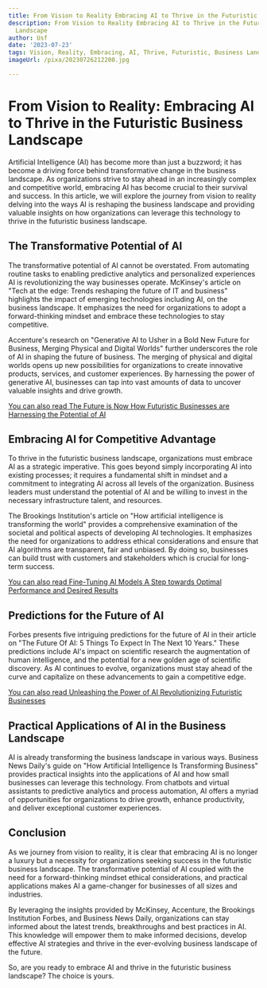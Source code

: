 ```yaml
---
title: From Vision to Reality Embracing AI to Thrive in the Futuristic Business Landscape
description: From Vision to Reality Embracing AI to Thrive in the Futuristic Business
  Landscape
author: Usf
date: '2023-07-23'
tags: Vision, Reality, Embracing, AI, Thrive, Futuristic, Business Landscape
imageUrl: /pixa/20230726212200.jpg

---
```

# From Vision to Reality: Embracing AI to Thrive in the Futuristic Business Landscape

Artificial  Intelligence (AI) has become more than just a buzzword; it has  become a driving force behind transformative change in the business landscape. As organizations strive to stay ahead in an increasingly complex and competitive world, embracing AI has become  crucial to their survival  and success.  In this article,  we  will explore  the journey from vision to reality  delving into the  ways AI is reshaping the business landscape and providing  valuable insights on how organizations can leverage this technology to thrive in the futuristic business landscape.

## The Transformative Potential of AI

The transformative potential of AI cannot  be overstated. From automating routine tasks  to enabling predictive analytics and personalized experiences AI is revolutionizing the way businesses operate. McKinsey's article on "Tech at the edge:  Trends reshaping the future of IT and  business" highlights the impact of emerging technologies including AI, on the business landscape. It emphasizes the need for organizations to adopt a forward-thinking mindset and embrace these technologies to stay competitive.

Accenture's research on "Generative AI to Usher in a Bold New Future for Business, Merging Physical and Digital Worlds"  further underscores the role of  AI in shaping  the future of business.  The merging of physical and digital worlds opens up new possibilities for organizations to create innovative products, services, and  customer experiences. By harnessing the power  of generative AI, businesses can tap into vast amounts of data to uncover valuable  insights and drive growth.

[You can also read The Future is Now How Futuristic Businesses are Harnessing the Potential of AI](The%20Future%20is%20Now%20How%20Futuristic%20Businesses%20are%20Harnessing%20the%20Potential%20of%20AI)


## Embracing AI for Competitive Advantage

To thrive in the futuristic business landscape,  organizations must embrace AI as a strategic imperative. This goes beyond simply incorporating AI into existing processes; it requires a fundamental shift in mindset  and a commitment  to integrating AI across all levels of the organization. Business leaders must understand the potential of AI and be willing  to  invest in the necessary infrastructure talent, and resources.

The Brookings Institution's article on "How artificial intelligence is transforming the world" provides  a comprehensive examination of the societal and  political aspects of developing AI  technologies.  It emphasizes the need for organizations to  address  ethical considerations and ensure that  AI  algorithms are transparent, fair and unbiased. By doing so, businesses can build trust with customers and  stakeholders which is crucial for long-term success.

[You  can also read Fine-Tuning  AI Models A Step towards Optimal Performance and Desired Results](Fine-Tuning%20AI%20Models%20A%20Step%20towards%20Optimal%20Performance%20and%20Desired%20Results)


## Predictions for the  Future of AI

Forbes presents five intriguing predictions for the future of AI in their  article  on "The Future Of AI: 5 Things To Expect In The Next 10 Years." These  predictions include AI's impact on scientific  research the augmentation  of human intelligence, and  the potential for a new golden age  of scientific discovery. As AI continues to  evolve, organizations  must stay ahead of the curve  and capitalize on these advancements to gain  a  competitive edge.

[You can also read  Unleashing the  Power of AI Revolutionizing Futuristic Businesses](Unleashing%20the%20Power%20of%20AI%20Revolutionizing%20Futuristic%20Businesses)


## Practical Applications of AI  in the Business Landscape

AI is already transforming  the business landscape in various ways. Business News Daily's guide on "How Artificial Intelligence Is Transforming Business" provides practical insights into the applications of AI  and how small businesses can leverage this technology. From chatbots and virtual assistants to predictive analytics and process automation, AI  offers  a myriad of opportunities for  organizations to drive growth, enhance productivity, and deliver exceptional customer experiences.

##  Conclusion

As we journey from vision to reality, it is clear that embracing AI is no longer a luxury but a necessity for organizations seeking success in the futuristic business landscape. The transformative potential of AI coupled with  the  need for a forward-thinking mindset ethical considerations,  and practical applications  makes AI a game-changer for businesses of all sizes and industries.

By leveraging the insights provided by McKinsey, Accenture, the Brookings Institution Forbes, and Business News Daily, organizations can stay informed about the latest trends,  breakthroughs and best practices in AI. This knowledge will empower them to make informed decisions, develop effective AI strategies and thrive in the ever-evolving business landscape  of the future.

So, are you  ready to embrace AI and thrive in  the futuristic business landscape?  The choice is yours.